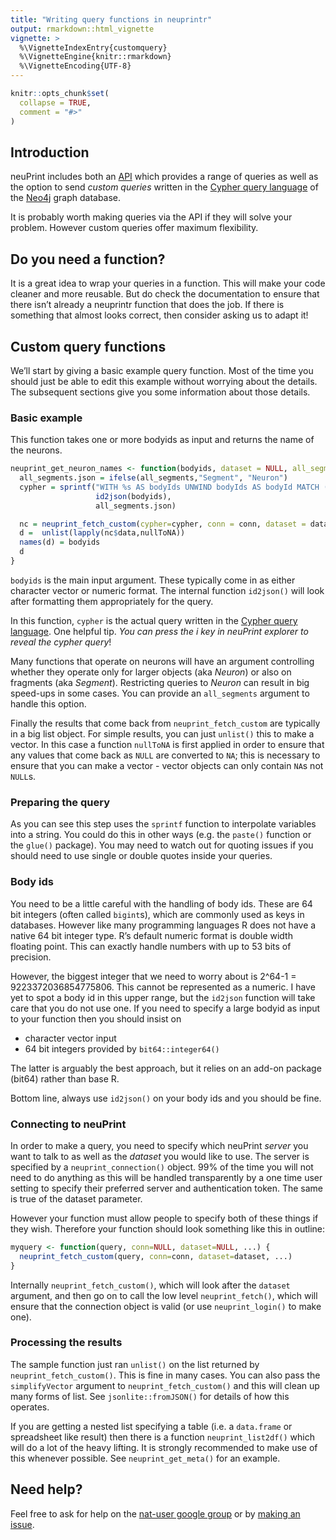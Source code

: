 ```yaml
---
title: "Writing query functions in neuprintr"
output: rmarkdown::html_vignette
vignette: >
  %\VignetteIndexEntry{customquery}
  %\VignetteEngine{knitr::rmarkdown}
  %\VignetteEncoding{UTF-8}
---
```


```r
knitr::opts_chunk$set(
  collapse = TRUE,
  comment = "#>"
)
```


## Introduction

neuPrint includes both an [API](https://neuprint.janelia.org/help/api) which
provides a range of queries as well as the option to send *custom queries* 
written in the [Cypher query language](https://neo4j.com/developer/cypher-query-language/)
of the [Neo4j](https://neo4j.com) graph database.

It is probably worth making queries via the API if they will solve your problem.
However custom queries offer maximum flexibility.

## Do you need a function?

It is a great idea to wrap your queries in a function. This will make 
your code cleaner and more reusable. But do check the documentation to ensure
that there isn't already a neuprintr function that does the job. If there is
something that almost looks correct, then consider asking us to adapt it!

## Custom query functions

We'll start by giving a basic example query function. Most of the time you should
just be able to edit this example without worrying about the details. The
subsequent sections give you some information about those details.

### Basic example

This function takes one or more bodyids as input and returns the name of the 
neurons.

```r
neuprint_get_neuron_names <- function(bodyids, dataset = NULL, all_segments = FALSE, conn = NULL, ...) {
  all_segments.json = ifelse(all_segments,"Segment", "Neuron")
  cypher = sprintf("WITH %s AS bodyIds UNWIND bodyIds AS bodyId MATCH (n:`%s`) WHERE n.bodyId=bodyId RETURN n.instance AS name",
                   id2json(bodyids),
                   all_segments.json)

  nc = neuprint_fetch_custom(cypher=cypher, conn = conn, dataset = dataset, ...)
  d =  unlist(lapply(nc$data,nullToNA))
  names(d) = bodyids
  d
}
```

`bodyids` is the main input argument. These typically come in as either character
vector or numeric format. The internal function `id2json()` will look
after formatting them appropriately for the query.

In this function, `cypher` is the actual query written in the 
[Cypher query language](https://neo4j.com/developer/cypher-query-language/). 
One helpful tip. *You can press the i key in neuPrint explorer to reveal the cypher query*!

Many functions that operate on neurons will have an argument controlling whether
they operate only for larger objects (aka *Neuron*) or also on fragments (aka *Segment*).
Restricting queries to *Neuron* can result in big speed-ups in some cases.
You can provide an `all_segments` argument to handle this option.

Finally the results that come back from `neuprint_fetch_custom` are typically
in a big list object. For simple results, you can just `unlist()` this to make a
vector. In this case a function `nullToNA` is first applied in order to ensure
that any values that come back as `NULL` are converted to `NA`; this is necessary
to ensure that you can make a vector - vector objects can only contain `NA`s not `NULL`s.

### Preparing the query

As you can see this step uses the `sprintf` function to interpolate variables
into a string. You could do this in other ways (e.g. the `paste()` function or
the `glue()` package). You may need to watch out for quoting issues if you should
need to use single or double quotes inside your queries.

### Body ids

You need to be a little careful with the handling of body ids. These are 64 bit
integers (often called `bigint`s), which are commonly used as keys in databases.
However like many programming languages R does not have a native 64 bit integer
type. R's default numeric format is double width floating point. This can 
exactly handle numbers with up to 53 bits of precision. 

However, the biggest integer that we need to worry about is 2^64-1 = 9223372036854775806. This cannot be represented as a numeric. I have yet to 
spot a body id in this upper range, but the `id2json` function will take care
that you do not use one. If you need to specify a large bodyid as input to your
function then you should insist on 

* character vector input
* 64 bit integers provided by `bit64::integer64()`

The latter is arguably the best approach, but it relies on an add-on package
(bit64) rather than base R.

Bottom line, always use `id2json()` on your body ids and you should be fine.

### Connecting to neuPrint

In order to make a query, you need to specify which neuPrint *server* you want to
talk to as well as the *dataset* you would like to use. The server is specified
by a `neuprint_connection()` object. 99% of the time you will not need to do 
anything as this will be handled transparently by a one time user setting to
specify their preferred server and authentication token. The same is true of the dataset parameter.

However your function must allow people to specify both of these things if they
wish. Therefore your function should look something like this in outline:

```r

myquery <- function(query, conn=NULL, dataset=NULL, ...) {
  neuprint_fetch_custom(query, conn=conn, dataset=dataset, ...)
}

```

Internally `neuprint_fetch_custom()`, which will look after the `dataset` 
argument, and then go on to call the low level `neuprint_fetch()`, which will
ensure that the connection object is valid (or use `neuprint_login()` to make one).

### Processing the results

The sample function just ran `unlist()` on the list returned by `neuprint_fetch_custom()`. 
This is fine in many cases. You can also pass the `simplifyVector` argument to
`neuprint_fetch_custom()` and this will clean up many forms of list. See 
`jsonlite::fromJSON()` for details of how this operates.

If you are getting a nested list specifying
a table (i.e. a `data.frame` or spreadsheet like result) then there is a
function `neuprint_list2df()` which will do a lot of the heavy lifting.
It is strongly recommended to make use of this whenever possible. See
`neuprint_get_meta()` for an example.

## Need help?

Feel free to ask for help on the [nat-user google group](https://groups.google.com/forum/#!forum/nat-user) or by 
[making an issue](https://github.com/natverse/neuprintr/issues/).
